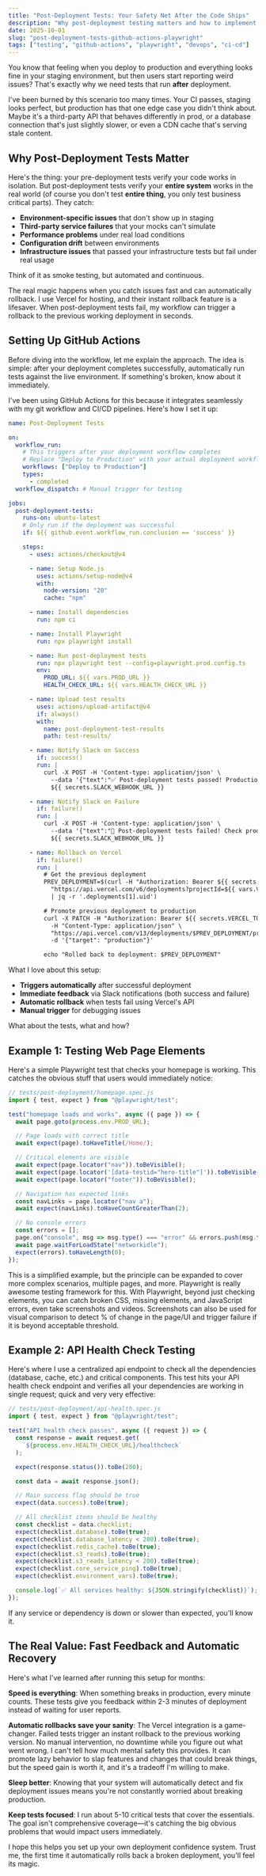 ```yaml
---
title: "Post-Deployment Tests: Your Safety Net After the Code Ships"
description: "Why post-deployment testing matters and how to implement it with GitHub Actions and Playwright. Real examples of testing web pages and API health checks."
date: 2025-10-01
slug: "post-deployment-tests-github-actions-playwright"
tags: ["testing", "github-actions", "playwright", "devops", "ci-cd"]
---
```


You know that feeling when you deploy to production and everything looks fine in your staging environment, but then users start reporting weird issues? That's exactly why we need tests that run **after** deployment.

I've been burned by this scenario too many times. Your CI passes, staging looks perfect, but production has that one edge case you didn't think about. Maybe it's a third-party API that behaves differently in prod, or a database connection that's just slightly slower, or even a CDN cache that's serving stale content.

## Why Post-Deployment Tests Matter

Here's the thing: your pre-deployment tests verify your code works in isolation. But post-deployment tests verify your **entire system** works in the real world (of course you don't test **entire thing**, you only test business critical parts). They catch:

- **Environment-specific issues** that don't show up in staging
- **Third-party service failures** that your mocks can't simulate
- **Performance problems** under real load conditions
- **Configuration drift** between environments
- **Infrastructure issues** that passed your infrastructure tests but fail under real usage

Think of it as smoke testing, but automated and continuous.

The real magic happens when you catch issues fast and can automatically rollback. I use Vercel for hosting, and their instant rollback feature is a lifesaver. When post-deployment tests fail, my workflow can trigger a rollback to the previous working deployment in seconds.

## Setting Up GitHub Actions

Before diving into the workflow, let me explain the approach. The idea is simple: after your deployment completes successfully, automatically run tests against the live environment. If something's broken, know about it immediately.

I've been using GitHub Actions for this because it integrates seamlessly with my git workflow and CI/CD pipelines. Here's how I set it up:

```yaml
name: Post-Deployment Tests

on:
  workflow_run:
    # This triggers after your deployment workflow completes
    # Replace "Deploy to Production" with your actual deployment workflow name
    workflows: ["Deploy to Production"]
    types:
      - completed
  workflow_dispatch: # Manual trigger for testing

jobs:
  post-deployment-tests:
    runs-on: ubuntu-latest
    # Only run if the deployment was successful
    if: ${{ github.event.workflow_run.conclusion == 'success' }}

    steps:
      - uses: actions/checkout@v4

      - name: Setup Node.js
        uses: actions/setup-node@v4
        with:
          node-version: "20"
          cache: "npm"

      - name: Install dependencies
        run: npm ci

      - name: Install Playwright
        run: npx playwright install

      - name: Run post-deployment tests
        run: npx playwright test --config=playwright.prod.config.ts
        env:
          PROD_URL: ${{ vars.PROD_URL }}
          HEALTH_CHECK_URL: ${{ vars.HEALTH_CHECK_URL }}

      - name: Upload test results
        uses: actions/upload-artifact@v4
        if: always()
        with:
          name: post-deployment-test-results
          path: test-results/

      - name: Notify Slack on Success
        if: success()
        run: |
          curl -X POST -H 'Content-type: application/json' \
            --data '{"text":"✅ Post-deployment tests passed! Production is healthy."}' \
            ${{ secrets.SLACK_WEBHOOK_URL }}

      - name: Notify Slack on Failure
        if: failure()
        run: |
          curl -X POST -H 'Content-type: application/json' \
            --data '{"text":"🚨 Post-deployment tests failed! Check production immediately."}' \
            ${{ secrets.SLACK_WEBHOOK_URL }}

      - name: Rollback on Vercel
        if: failure()
        run: |
          # Get the previous deployment
          PREV_DEPLOYMENT=$(curl -H "Authorization: Bearer ${{ secrets.VERCEL_TOKEN }}" \
            "https://api.vercel.com/v6/deployments?projectId=${{ vars.VERCEL_PROJECT_ID }}&limit=2" \
            | jq -r '.deployments[1].uid')

          # Promote previous deployment to production
          curl -X PATCH -H "Authorization: Bearer ${{ secrets.VERCEL_TOKEN }}" \
            -H "Content-Type: application/json" \
            "https://api.vercel.com/v13/deployments/$PREV_DEPLOYMENT/promote" \
            -d '{"target": "production"}'

          echo "Rolled back to deployment: $PREV_DEPLOYMENT"
```

What I love about this setup:

- **Triggers automatically** after successful deployment
- **Immediate feedback** via Slack notifications (both success and failure)
- **Automatic rollback** when tests fail using Vercel's API
- **Manual trigger** for debugging issues

What about the tests, what and how?

## Example 1: Testing Web Page Elements

Here's a simple Playwright test that checks your homepage is working. This catches the obvious stuff that users would immediately notice:

```javascript
// tests/post-deployment/homepage.spec.js
import { test, expect } from "@playwright/test";

test("homepage loads and works", async ({ page }) => {
  await page.goto(process.env.PROD_URL);

  // Page loads with correct title
  await expect(page).toHaveTitle(/Home/);

  // Critical elements are visible
  await expect(page.locator("nav")).toBeVisible();
  await expect(page.locator('[data-testid="hero-title"]')).toBeVisible();
  await expect(page.locator("footer")).toBeVisible();

  // Navigation has expected links
  const navLinks = page.locator("nav a");
  await expect(navLinks).toHaveCountGreaterThan(2);

  // No console errors
  const errors = [];
  page.on("console", msg => msg.type() === "error" && errors.push(msg.text()));
  await page.waitForLoadState("networkidle");
  expect(errors).toHaveLength(0);
});
```

This is a simplified example, but the principle can be expanded to cover more complex scenarios, multiple pages, and more. Playwright is really awesome testing framework for this. With Playwright, beyond just checking elements, you can catch broken CSS, missing elements, and JavaScript errors, even take screenshots and videos. Screenshots can also be used for visual comparison to detect % of change in the page/UI and trigger failure if it is beyond acceptable threshold.

## Example 2: API Health Check Testing

Here's where I use a centralized api endpoint to check all the dependencies (database, cache, etc.) and critical components. This test hits your API health check endpoint and verifies all your dependencies are working in single request; quick and very very effective:

```javascript
// tests/post-deployment/api-health.spec.js
import { test, expect } from "@playwright/test";

test("API health check passes", async ({ request }) => {
  const response = await request.get(
    `${process.env.HEALTH_CHECK_URL}/healthcheck`
  );

  expect(response.status()).toBe(200);

  const data = await response.json();

  // Main success flag should be true
  expect(data.success).toBe(true);

  // All checklist items should be healthy
  const checklist = data.checklist;
  expect(checklist.database).toBe(true);
  expect(checklist.database_latency < 200).toBe(true);
  expect(checklist.redis_cache).toBe(true);
  expect(checklist.s3_reads).toBe(true);
  expect(checklist.s3_reads_latency < 200).toBe(true);
  expect(checklist.core_service_ping).toBe(true);
  expect(checklist.environment_vars).toBe(true);

  console.log(`✅ All services healthy: ${JSON.stringify(checklist)}`);
});
```

If any service or dependency is down or slower than expected, you'll know it.

## The Real Value: Fast Feedback and Automatic Recovery

Here's what I've learned after running this setup for months:

**Speed is everything**: When something breaks in production, every minute counts. These tests give you feedback within 2-3 minutes of deployment instead of waiting for user reports.

**Automatic rollbacks save your sanity**: The Vercel integration is a game-changer. Failed tests trigger an instant rollback to the previous working version. No manual intervention, no downtime while you figure out what went wrong. I can't tell how much mental safety this provides. It can promote lazy behavior to slap features and changes that could break things, but the speed gain is worth it, and it's a tradeoff I'm willing to make.

**Sleep better**: Knowing that your system will automatically detect and fix deployment issues means you're not constantly worried about breaking production.

**Keep tests focused**: I run about 5-10 critical tests that cover the essentials. The goal isn't comprehensive coverage—it's catching the big obvious problems that would impact users immediately.

I hope this helps you set up your own deployment confidence system. Trust me, the first time it automatically rolls back a broken deployment, you'll feel its magic.
